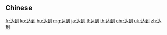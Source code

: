 {{also|達到}}
==Chinese==
{{zh-see|達到}}

[[fr:达到]]
[[ko:达到]]
[[hu:达到]]
[[mg:达到]]
[[ja:达到]]
[[tl:达到]]
[[th:达到]]
[[chr:达到]]
[[uk:达到]]
[[zh:达到]]
